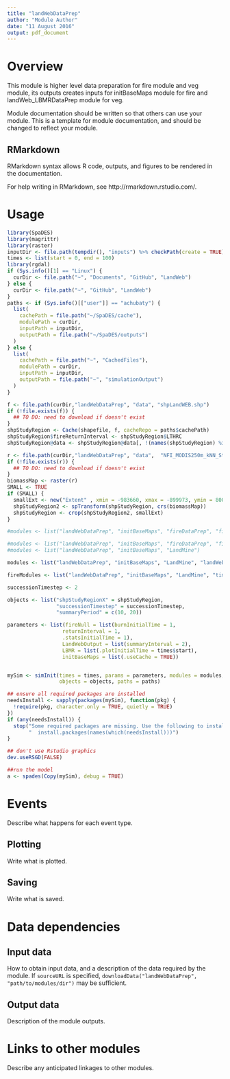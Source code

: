 ```yaml
---
title: "landWebDataPrep"
author: "Module Author"
date: "11 August 2016"
output: pdf_document
---
```


# Overview

This module is higher level data preparation for fire module and veg module, its outputs creates inputs for initBaseMaps module for fire and landWeb_LBMRDataPrep module for veg.

Module documentation should be written so that others can use your module.
This is a template for module documentation, and should be changed to reflect your module.

## RMarkdown

RMarkdown syntax allows R code, outputs, and figures to be rendered in the documentation.

For help writing in RMarkdown, see http://rmarkdown.rstudio.com/.

# Usage

```r
library(SpaDES)
library(magrittr)
library(raster)
inputDir <- file.path(tempdir(), "inputs") %>% checkPath(create = TRUE)
times <- list(start = 0, end = 100)
library(rgdal)
if (Sys.info()[1] == "Linux") {
  curDir <- file.path("~", "Documents", "GitHub", "LandWeb")
} else {
  curDir <- file.path("~", "GitHub", "LandWeb")
}
paths <- if (Sys.info()[["user"]] == "achubaty") {
  list(
    cachePath = file.path("~/SpaDES/cache"),
    modulePath = curDir,
    inputPath = inputDir,
    outputPath = file.path("~/SpaDES/outputs")
  )
} else {
  list(
    cachePath = file.path("~", "CachedFiles"),
    modulePath = curDir,
    inputPath = inputDir,
    outputPath = file.path("~", "simulationOutput")
  )
}

f <- file.path(curDir,"landWebDataPrep", "data", "shpLandWEB.shp")
if (!file.exists(f)) {
  ## TO DO: need to download if doesn't exist
}
shpStudyRegion <- Cache(shapefile, f, cacheRepo = paths$cachePath)
shpStudyRegion$fireReturnInterval <- shpStudyRegion$LTHRC
shpStudyRegion@data <- shpStudyRegion@data[, !(names(shpStudyRegion) %in% "ECODISTRIC")]

r <- file.path(curDir,"landWebDataPrep", "data",  "NFI_MODIS250m_kNN_Structure_Biomass_TotalLiveAboveGround_v0.tif")
if (!file.exists(r)) {
  ## TO DO: need to download if doesn't exist
}
biomassMap <- raster(r)
SMALL <- TRUE
if (SMALL) {
  smallExt <- new("Extent" , xmin = -983660, xmax = -899973, ymin = 8007529, ymax = 8085986)
  shpStudyRegion2 <- spTransform(shpStudyRegion, crs(biomassMap))
  shpStudyRegion <- crop(shpStudyRegion2, smallExt)
}

#modules <- list("landWebDataPrep", "initBaseMaps", "fireDataPrep", "fireNull", "landWeb_LBMRDataPrep", "LBMR")

#modules <- list("landWebDataPrep", "initBaseMaps", "fireDataPrep", "fireNull")
#modules <- list("landWebDataPrep", "initBaseMaps", "LandMine")

modules <- list("landWebDataPrep", "initBaseMaps", "LandMine", "landWeb_LBMRDataPrep", "LBMR", "timeSinceFire", "LandWebOutput")

fireModules <- list("landWebDataPrep", "initBaseMaps", "LandMine", "timeSinceFire", "LandWebOutput")

successionTimestep <- 2

objects <- list("shpStudyRegionX" = shpStudyRegion,
                "successionTimestep" = successionTimestep,
                "summaryPeriod" = c(10, 20))

parameters <- list(fireNull = list(burnInitialTime = 1,
                  returnInterval = 1,
                  .statsInitialTime = 1),
                  LandWebOutput = list(summaryInterval = 2),
                  LBMR = list(.plotInitialTime = times$start),
                  initBaseMaps = list(.useCache = TRUE))


mySim <- simInit(times = times, params = parameters, modules = modules,
                 objects = objects, paths = paths)

## ensure all required packages are installed
needsInstall <- sapply(packages(mySim), function(pkg) {
  !require(pkg, character.only = TRUE, quietly = TRUE)
})
if (any(needsInstall)) {
  stop("Some required packages are missing. Use the following to install them:\n",
       "  install.packages(names(which(needsInstall)))")
}

## don't use Rstudio graphics
dev.useRSGD(FALSE)

##run the model
a <- spades(Copy(mySim), debug = TRUE)
```

# Events

Describe what happens for each event type.

## Plotting

Write what is plotted.

## Saving

Write what is saved.

# Data dependencies

## Input data

How to obtain input data, and a description of the data required by the module.
If `sourceURL` is specified, `downloadData("landWebDataPrep", "path/to/modules/dir")` may be sufficient.

## Output data

Description of the module outputs.

# Links to other modules

Describe any anticipated linkages to other modules.

